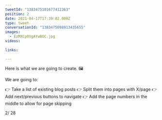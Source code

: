 ```yaml
---
tweetId: "1383475101677412363"
position: 2
date: 2021-04-17T17:39:02.000Z
type: tweet
conversationId: "1383475098913435655"
images:
  - EzMXCp0VgAYwBOC.jpg
videos:
  
links:
  
---
```

Here is what we are going to create. 🖼️ 

We are going to:

👉 Take a list of existing blog posts
👉 Split them into pages with X/page
👉 Add next/previous buttons to navigate
👉 Add the page numbers in the middle to allow for page skipping

2/ 28 
